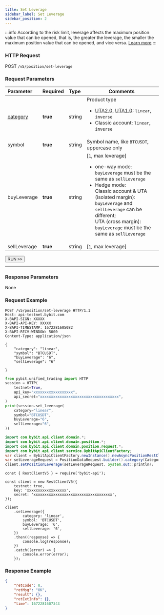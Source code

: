 ---
title: Set Leverage
sidebar_label: Set Leverage
sidebar_position: 2
---
:::info
According to the risk limit, leverage affects the maximum position value that can be opened, 
that is, the greater the leverage, the smaller the maximum position value that can be opened, 
and vice versa. [Learn more](https://www.bybit.com/en/help-center/article/Risk-Limit-Perpetual-and-FuturesBybit_Perpetual_Contract_mechanism)
:::

### HTTP Request
POST `/v5/position/set-leverage`

### Request Parameters
| Parameter | Required | Type | Comments|
|:----- |:-------|:-----|------ |
|[category](../enum#category) |**true** |string |Product type <ul><li>[UTA2.0](../acct-mode#uta-20), [UTA1.0](../acct-mode#uta-10): `linear`, `inverse`</li><li>Classic account: `linear`, `inverse`</li></ul>|
|symbol |**true** |string |Symbol name, like `BTCUSDT`, uppercase only|
|buyLeverage |**true** |string |[`1`, max leverage] <ul><li>one-way mode: `buyLeverage` must be the same as `sellLeverage`</li><li>Hedge mode: <br/>Classic account & UTA (isolated margin): `buyLeverage` and `sellLeverage` can be different; <br/>UTA (cross margin): `buyLeverage` must be the same as `sellLeverage`</li></ul> |
|sellLeverage |**true** |string |[`1`, max leverage]|

<a href="/api-explorer/v5/position/leverage"><Button>RUN >></Button></a>

---

### Response Parameters
None

### Request Example

<Tabs groupId="programming-languages">
<TabItem value="http" label="HTTP">

```http
POST /v5/position/set-leverage HTTP/1.1
Host: api-testnet.bybit.com
X-BAPI-SIGN: XXXXX
X-BAPI-API-KEY: XXXXX
X-BAPI-TIMESTAMP: 1672281605082
X-BAPI-RECV-WINDOW: 5000
Content-Type: application/json

{
    "category": "linear",
    "symbol": "BTCUSDT",
    "buyLeverage": "6",
    "sellLeverage": "6"

}
```

</TabItem>
<TabItem value="python" label="Python">

```python
from pybit.unified_trading import HTTP
session = HTTP(
    testnet=True,
    api_key="xxxxxxxxxxxxxxxxxx",
    api_secret="xxxxxxxxxxxxxxxxxxxxxxxxxxxxxxxxxxxx",
)
print(session.set_leverage(
    category="linear",
    symbol="BTCUSDT",
    buyLeverage="6",
    sellLeverage="6",
))
```

</TabItem>
<TabItem value="java" label="Java">

```java
import com.bybit.api.client.domain.*;
import com.bybit.api.client.domain.position.*;
import com.bybit.api.client.domain.position.request.*;
import com.bybit.api.client.service.BybitApiClientFactory;
var client = BybitApiClientFactory.newInstance().newAsyncPositionRestClient();
var setLeverageRequest = PositionDataRequest.builder().category(CategoryType.LINEAR).symbol("BTCUSDT").buyLeverage("5").sellLeverage("5").build();
client.setPositionLeverage(setLeverageRequest, System.out::println);
```

</TabItem>
<TabItem value="Node" label="Node.js">

```n4js
const { RestClientV5 } = require('bybit-api');

const client = new RestClientV5({
    testnet: true,
    key: 'xxxxxxxxxxxxxxxxxx',
    secret: 'xxxxxxxxxxxxxxxxxxxxxxxxxxxxxxxxxxxx',
});

client
    .setLeverage({
        category: 'linear',
        symbol: 'BTCUSDT',
        buyLeverage: '6',
        sellLeverage: '6',
    })
    .then((response) => {
        console.log(response);
    })
    .catch((error) => {
        console.error(error);
    });
```

</TabItem>
</Tabs>

### Response Example

```json
{
    "retCode": 0,
    "retMsg": "OK",
    "result": {},
    "retExtInfo": {},
    "time": 1672281607343
}
```
